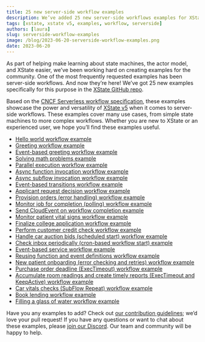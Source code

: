 ```yaml
---
title: 25 new server-side workflow examples
description: We’ve added 25 new server-side workflows examples for XState V5, from simple state machines to more complex workflows.
tags: [xstate, xstate v5, examples, workflow, serverside]
authors: [laura]
slug: serverside-workflow-examples
image: /blog/2023-06-20-serverside-workflow-examples.png
date: 2023-06-20
---
```


As part of helping make learning about state machines, the actor model, and XState easier, we’ve been working hard on creating examples for the community. One of the most frequently requested examples has been server-side workflows. And now they’re here! We’ve got 25 new examples specifically for this purpose in the [XState GitHub repo](https://github.com/statelyai/xstate/tree/main/examples).<!-- truncate -->

Based on the [CNCF Serverless workflow specification](https://github.com/serverlessworkflow/specification/tree/main), these examples showcase the power and versatility of [XState v5](/blog/announcing-xstate-v5-beta) when it comes to server-side workflows. These examples cover many use cases, from simple state machines to more complex workflows. Whether you are new to XState or an experienced user, we hope you’ll find these examples useful.

- [Hello world workflow example](https://github.com/statelyai/xstate/tree/main/examples/workflow-hello)
- [Greeting workflow example](https://github.com/statelyai/xstate/tree/main/examples/workflow-greeting)
- [Event-based greeting workflow example](https://github.com/statelyai/xstate/tree/main/examples/workflow-event-greeting)
- [Solving math problems example](https://github.com/statelyai/xstate/tree/main/examples/workflow-math-problem)
- [Parallel execution workflow example](https://github.com/statelyai/xstate/tree/main/examples/workflow-parallel)
- [Async function invocation workflow example](https://github.com/statelyai/xstate/tree/main/examples/workflow-async-function)
- [Async subflow invocation workflow example](https://github.com/statelyai/xstate/tree/main/examples/workflow-async-subflow)
- [Event-based transitions workflow example](https://github.com/statelyai/xstate/tree/main/examples/workflow-event-based)
- [Applicant request decision workflow example](https://github.com/statelyai/xstate/tree/main/examples/workflow-applicant-request)
- [Provision orders (error handling) workflow example](https://github.com/statelyai/xstate/tree/main/examples/workflow-provision-orders)
- [Monitor job for completion (polling) workflow example](https://github.com/statelyai/xstate/tree/main/examples/workflow-monitor-job)
- [Send CloudEvent on workflow completion example](https://github.com/statelyai/xstate/tree/main/examples/workflow-send-cloudevent)
- [Monitor patient vital signs workflow example](https://github.com/statelyai/xstate/tree/main/examples/workflow-monitor-patient)
- [Finalize college application workflow example](https://github.com/statelyai/xstate/tree/main/examples/workflow-finalize-college-app)
- [Perform customer credit check workflow example](https://github.com/statelyai/xstate/tree/main/examples/workflow-credit-check)
- [Handle car auction bids (scheduled start) workflow example](https://github.com/statelyai/xstate/tree/main/examples/workflow-car-auction-bids)
- [Check inbox periodically (cron-based workflow start) example](https://github.com/statelyai/xstate/tree/main/examples/workflow-check-inbox)
- [Event-based service workflow example](https://github.com/statelyai/xstate/tree/main/examples/workflow-event-based-service)
- [Reusing function and event definitions workflow example](https://github.com/statelyai/xstate/tree/main/examples/workflow-reusing-functions)
- [New patient onboarding (error checking and retries) workflow example](https://github.com/statelyai/xstate/tree/main/examples/workflow-new-patient-onboarding)
- [Purchase order deadline (ExecTimeout) workflow example](https://github.com/statelyai/xstate/tree/main/examples/workflow-purchase-order-deadline)
- [Accumulate room readings and create timely reports (ExecTimeout and KeepActive) workflow example](https://github.com/statelyai/xstate/tree/main/examples/workflow-accumulate-room-readings)
- [Car vitals checks (SubFlow Repeat) workflow example](https://github.com/statelyai/xstate/tree/main/examples/workflow-car-vitals)
- [Book lending workflow example](https://github.com/statelyai/xstate/tree/main/examples/workflow-book-lending)
- [Filling a glass of water workflow example](https://github.com/statelyai/xstate/tree/main/examples/workflow-filling-water)

Have you any examples to add? Check out [our contribution guidelines](https://github.com/statelyai/xstate/blob/next/CONTRIBUTING.md); we’d love your pull request! If you have any questions or want to chat about these examples, please [join our Discord](https://discord.gg/xstate). Our team and community will be happy to help.
